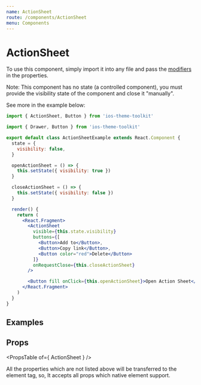 ```yaml
---
name: ActionSheet
route: /components/ActionSheet
menu: Components
---
```



# ActionSheet

To use this component, simply import it into any file and pass the [modifiers](#/#props) in the properties.

Note: This component has no state (a controlled component), you must provide the visibility state of the component and close it "manually".

See more in the example below:

```jsx
import { ActionSheet, Button } from 'ios-theme-toolkit'

import { Drawer, Button } from 'ios-theme-toolkit'

export default class ActionSheetExample extends React.Component {
  state = {
    visibility: false,
  }

  openActionSheet = () => {
    this.setState({ visibility: true })
  }

  closeActionSheet = () => {
    this.setState({ visibility: false })
  }

  render() {
    return (
      <React.Fragment>
        <ActionSheet
          visible={this.state.visibility}
          buttons={[
            <Button>Add to</Button>,
            <Button>Copy link</Button>,
            <Button color="red">Delete</Button>
          ]}
          onRequestClose={this.closeActionSheet}
        />

        <Button fill onClick={this.openActionSheet}>Open Action Sheet</Button>
      </React.Fragment>
    )
  }
}
```

## Examples

<Playground>
  <ActionSheetExample />
</Playground>

## Props

<PropsTable of={ ActionSheet } />

All the properties which are not listed above will be transferred to the element tag, so, It accepts all props which native element support.

